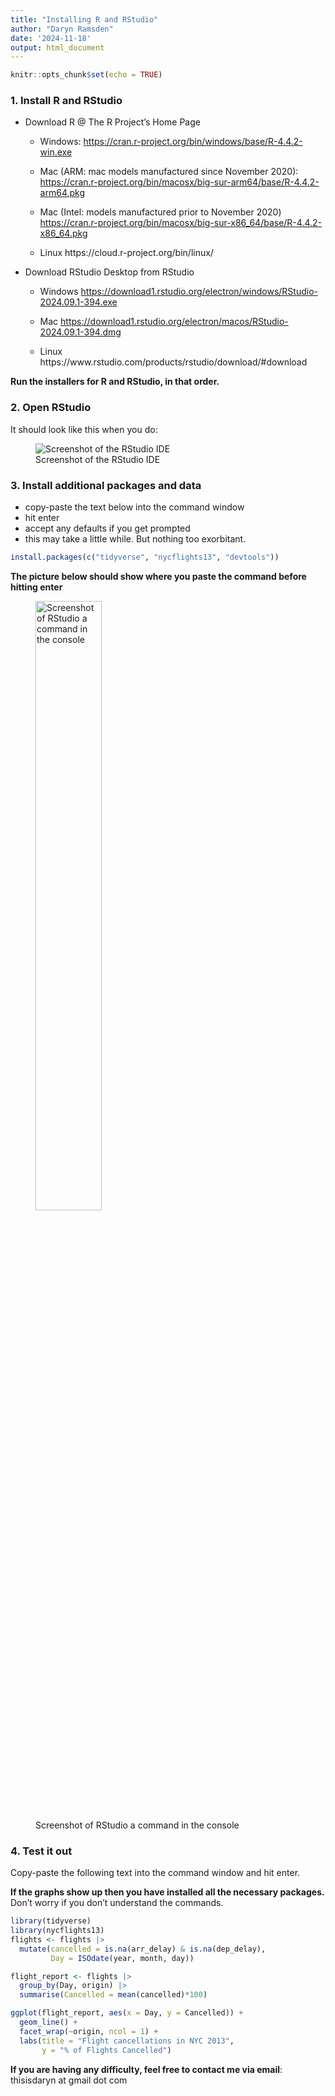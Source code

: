 ```yaml
---
title: "Installing R and RStudio"
author: "Daryn Ramsden"
date: '2024-11-18'
output: html_document
---
```


```r
knitr::opts_chunk$set(echo = TRUE)
```

### 1. Install R and RStudio



  + Download R @ The R Project’s Home Page

    * Windows: [https://cran.r-project.org/bin/windows/base/R-4.4.2-win.exe](https://cran.r-project.org/bin/windows/base/R-4.4.2-win.exe)
    
    * Mac (ARM: mac models manufactured since November 2020):
        [https://cran.r-project.org/bin/macosx/big-sur-arm64/base/R-4.4.2-arm64.pkg](https://cran.r-project.org/bin/macosx/big-sur-arm64/base/R-4.4.2-arm64.pkg)
    
    * Mac (Intel: models manufactured prior to November 2020)
        [https://cran.r-project.org/bin/macosx/big-sur-x86_64/base/R-4.4.2-x86_64.pkg](https://cran.r-project.org/bin/macosx/big-sur-x86_64/base/R-4.4.2-x86_64.pkg)
    
    * Linux https://cloud.r-project.org/bin/linux/

  + Download RStudio Desktop from RStudio
    
    * Windows [https://download1.rstudio.org/electron/windows/RStudio-2024.09.1-394.exe](https://download1.rstudio.org/electron/windows/RStudio-2024.09.1-394.exe)
    
    * Mac [https://download1.rstudio.org/electron/macos/RStudio-2024.09.1-394.dmg](https://download1.rstudio.org/electron/macos/RStudio-2024.09.1-394.dmg)
    
    * Linux https://www.rstudio.com/products/rstudio/download/#download


**Run the installers for R and RStudio, in that order.**

### 2. Open RStudio

It should look like this when you do:

![Screenshot of the RStudio IDE](install_images/RStudioScreen.png)


### 3. Install additional packages and data

  * copy-paste the text below into the command window
  * hit enter
  * accept any defaults if you get prompted
  * this may take a little while. But nothing too exorbitant.



```r
install.packages(c("tidyverse", "nycflights13", "devtools"))
```

**The picture below should show where you paste the command before hitting enter**

![Screenshot of RStudio a command in the console](install_images/command_prompt.png){width=50%}


### 4. Test it out

Copy-paste the following text into the command window and hit enter.

**If the graphs show up then you have installed all the necessary packages.** Don’t worry if you don’t understand the commands.


```r
library(tidyverse)
library(nycflights13)
flights <- flights |> 
  mutate(cancelled = is.na(arr_delay) & is.na(dep_delay),
         Day = ISOdate(year, month, day))

flight_report <- flights |>
  group_by(Day, origin) |> 
  summarise(Cancelled = mean(cancelled)*100)

ggplot(flight_report, aes(x = Day, y = Cancelled)) +
  geom_line() +
  facet_wrap(~origin, ncol = 1) +
  labs(title = "Flight cancellations in NYC 2013", 
       y = "% of Flights Cancelled")
```

**If you are having any difficulty, feel free to contact me via email**: thisisdaryn at gmail dot com

